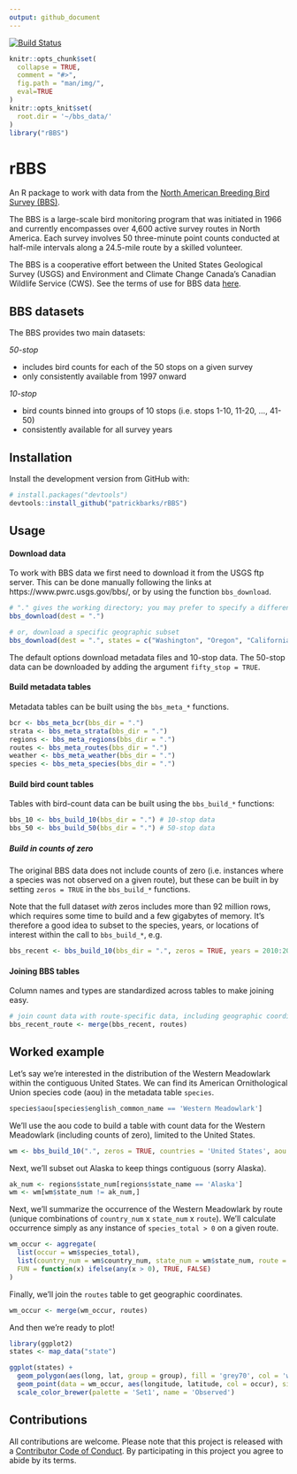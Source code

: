 ```yaml
---
output: github_document
---
```


<!-- README.md is generated from README.Rmd. Please edit that file -->
[![Build Status](https://travis-ci.org/oharar/rBBS.svg?branch=master)](https://travis-ci.org/oharar/rBBS)

```r
knitr::opts_chunk$set(
  collapse = TRUE,
  comment = "#>",
  fig.path = "man/img/",
  eval=TRUE
)
knitr::opts_knit$set(
  root.dir = '~/bbs_data/'
)
library("rBBS")
```

# rBBS

An R package to work with data from the [North American Breeding Bird Survey (BBS)](https://www.pwrc.usgs.gov/bbs/).

The BBS is a large-scale bird monitoring program that was initiated in 1966 and currently encompasses over 4,600 active survey routes in North America. Each survey involves 50 three-minute point counts conducted at half-mile intervals along a 24.5-mile route by a skilled volunteer.

The BBS is a cooperative effort between the United States Geological Survey (USGS) and Environment and Climate Change Canada's Canadian Wildlife Service (CWS). See the terms of use for BBS data [here](https://www.pwrc.usgs.gov/BBS/RawData/).

## BBS datasets

The BBS provides two main datasets:

*50-stop*

* includes bird counts for each of the 50 stops on a given survey
* only consistently available from 1997 onward

*10-stop*

* bird counts binned into groups of 10 stops (i.e. stops 1-10, 11-20, ..., 41-50)
* consistently available for all survey years


## Installation

Install the development version from GitHub with:

```r
# install.packages("devtools")
devtools::install_github("patrickbarks/rBBS")
```

## Usage

#### Download data

To work with BBS data we first need to download it from the USGS ftp server. This can be done manually following the links at https://www.pwrc.usgs.gov/bbs/, or by using the function `bbs_download`.

```r
# "." gives the working directory; you may prefer to specify a different one
bbs_download(dest = ".")

# or, download a specific geographic subset
bbs_download(dest = ".", states = c("Washington", "Oregon", "California"))
```

The default options download metadata files and 10-stop data. The 50-stop data can be downloaded by adding the argument `fifty_stop = TRUE`.

#### Build metadata tables

Metadata tables can be built using the `bbs_meta_*` functions.

```r
bcr <- bbs_meta_bcr(bbs_dir = ".")
strata <- bbs_meta_strata(bbs_dir = ".")
regions <- bbs_meta_regions(bbs_dir = ".")
routes <- bbs_meta_routes(bbs_dir = ".")
weather <- bbs_meta_weather(bbs_dir = ".")
species <- bbs_meta_species(bbs_dir = ".")
```

#### Build bird count tables

Tables with bird-count data can be built using the `bbs_build_*` functions:

```r
bbs_10 <- bbs_build_10(bbs_dir = ".") # 10-stop data
bbs_50 <- bbs_build_50(bbs_dir = ".") # 50-stop data
```

##### Build in counts of zero

The original BBS data does not include counts of zero (i.e. instances where a species was not observed on a given route), but these can be built in by setting `zeros = TRUE` in the `bbs_build_*` functions.

Note that the full dataset _with_ zeros includes more than 92 million rows, which requires some time to build and a few gigabytes of memory. It's therefore a good idea to subset to the species, years, or locations of interest within the call to `bbs_build_*`, e.g.

```r
bbs_recent <- bbs_build_10(bbs_dir = ".", zeros = TRUE, years = 2010:2015)
```

#### Joining BBS tables

Column names and types are standardized across tables to make joining easy.

```r
# join count data with route-specific data, including geographic coordinates
bbs_recent_route <- merge(bbs_recent, routes)
```

## Worked example

Let's say we're interested in the distribution of the Western Meadowlark within the contiguous United States. We can find its American Ornithological Union species code (aou) in the metadata table `species`.

```r
species$aou[species$english_common_name == 'Western Meadowlark']
```

We'll use the aou code to build a table with count data for the Western Meadowlark (including counts of zero), limited to the United States.

```r
wm <- bbs_build_10(".", zeros = TRUE, countries = 'United States', aou = 5011)
```

Next, we'll subset out Alaska to keep things contiguous (sorry Alaska).

```r
ak_num <- regions$state_num[regions$state_name == 'Alaska']
wm <- wm[wm$state_num != ak_num,]
```

Next, we'll summarize the occurrence of the Western Meadowlark by route (unique combinations of `country_num` x `state_num` x `route`). We'll calculate occurrence simply as any instance of `species_total > 0` on a given route.

```r
wm_occur <- aggregate(
  list(occur = wm$species_total),
  list(country_num = wm$country_num, state_num = wm$state_num, route = wm$route),
  FUN = function(x) ifelse(any(x > 0), TRUE, FALSE)
)
```

Finally, we'll join the `routes` table to get geographic coordinates.

```r
wm_occur <- merge(wm_occur, routes)
```

And then we're ready to plot!

```r
library(ggplot2)
states <- map_data("state")

ggplot(states) + 
  geom_polygon(aes(long, lat, group = group), fill = 'grey70', col = 'white') +
  geom_point(data = wm_occur, aes(longitude, latitude, col = occur), size = 2) +
  scale_color_brewer(palette = 'Set1', name = 'Observed')
```


## Contributions

All contributions are welcome. Please note that this project is released with a [Contributor Code of Conduct](CONDUCT.md). By participating in this project you agree to abide by its terms.
